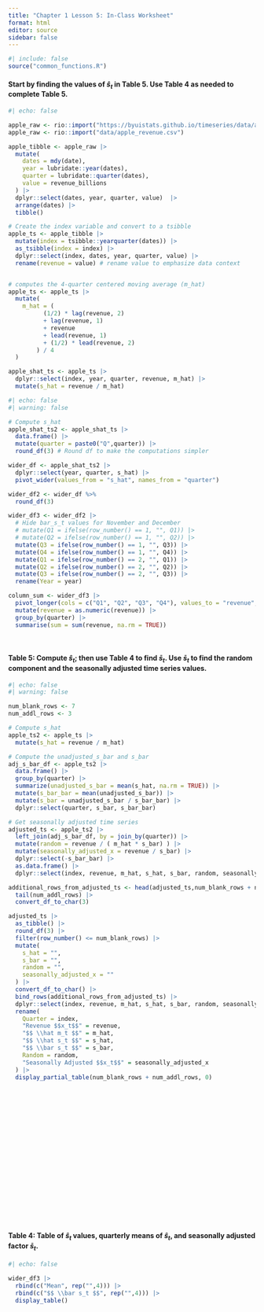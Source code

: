 ```yaml
---
title: "Chapter 1 Lesson 5: In-Class Worksheet"
format: html
editor: source
sidebar: false
---
```


<!-- Note: I would like to have Table 5 first and Table 4 second, but it did not fit well on the page.  -->

<!-- Note: I would like to have Table 5 first and Table 4 second, but it did not fit well on the page.  -->

<!-- Note: I would like to have Table 5 first and Table 4 second, but it did not fit well on the page.  -->

<!-- Note: I would like to have Table 5 first and Table 4 second, but it did not fit well on the page.  -->

<!-- Note: I would like to have Table 5 first and Table 4 second, but it did not fit well on the page.  -->

<!-- Note: I would like to have Table 5 first and Table 4 second, but it did not fit well on the page.  -->

<!-- Note: I would like to have Table 5 first and Table 4 second, but it did not fit well on the page.  -->

<!-- Note: I would like to have Table 5 first and Table 4 second, but it did not fit well on the page.  -->

<!-- Note: I would like to have Table 5 first and Table 4 second, but it did not fit well on the page.  -->

<!-- Note: I would like to have Table 5 first and Table 4 second, but it did not fit well on the page.  -->

<!-- Note: I would like to have Table 5 first and Table 4 second, but it did not fit well on the page.  -->

<!-- Note: I would like to have Table 5 first and Table 4 second, but it did not fit well on the page.  -->

<!-- Note: I would like to have Table 5 first and Table 4 second, but it did not fit well on the page.  -->


```r
#| include: false
source("common_functions.R")
```

```{=html}
<script type="text/javascript">
 function showhide(id) {
    var e = document.getElementById(id);
    e.style.display = (e.style.display == 'block') ? 'none' : 'block';
 }
 
 function openTab(evt, tabName) {
    var i, tabcontent, tablinks;
    tabcontent = document.getElementsByClassName("tabcontent");
    for (i = 0; i < tabcontent.length; i++) {
        tabcontent[i].style.display = "none";
    }
    tablinks = document.getElementsByClassName("tablinks");
    for (i = 0; i < tablinks.length; i++) {
        tablinks[i].className = tablinks[i].className.replace(" active", "");
    }
    document.getElementById(tabName).style.display = "block";
    evt.currentTarget.className += " active";
 }    
</script>
```


#### Start by finding the values of $\hat s_t$ in Table 5. Use Table 4 as needed to complete Table 5.


```r
#| echo: false

apple_raw <- rio::import("https://byuistats.github.io/timeseries/data/apple_revenue.csv")
apple_raw <- rio::import("data/apple_revenue.csv")

apple_tibble <- apple_raw |>
  mutate(
    dates = mdy(date),
    year = lubridate::year(dates),
    quarter = lubridate::quarter(dates),
    value = revenue_billions
  ) |>
  dplyr::select(dates, year, quarter, value)  |> 
  arrange(dates) |>
  tibble()

# Create the index variable and convert to a tsibble
apple_ts <- apple_tibble |>
  mutate(index = tsibble::yearquarter(dates)) |>
  as_tsibble(index = index) |>
  dplyr::select(index, dates, year, quarter, value) |>
  rename(revenue = value) # rename value to emphasize data context


# computes the 4-quarter centered moving average (m_hat)
apple_ts <- apple_ts |> 
  mutate(
    m_hat = (
          (1/2) * lag(revenue, 2)
          + lag(revenue, 1)
          + revenue
          + lead(revenue, 1)
          + (1/2) * lead(revenue, 2)
        ) / 4
  )

apple_shat_ts <- apple_ts |>
  dplyr::select(index, year, quarter, revenue, m_hat) |>
  mutate(s_hat = revenue / m_hat)


```



```r
#| echo: false
#| warning: false

# Compute s_hat
apple_shat_ts2 <- apple_shat_ts |>
  data.frame() |>
  mutate(quarter = paste0("Q",quarter)) |>
  round_df(3) # Round df to make the computations simpler

wider_df <- apple_shat_ts2 |>
  dplyr::select(year, quarter, s_hat) |>
  pivot_wider(values_from = "s_hat", names_from = "quarter")

wider_df2 <- wider_df %>%
  round_df(3)

wider_df3 <- wider_df2 |>
  # Hide bar_s_t values for November and December
  # mutate(Q1 = ifelse(row_number() == 1, "", Q1)) |>
  # mutate(Q2 = ifelse(row_number() == 1, "", Q2)) |>
  mutate(Q3 = ifelse(row_number() == 1, "", Q3)) |>
  mutate(Q4 = ifelse(row_number() == 1, "", Q4)) |>
  mutate(Q1 = ifelse(row_number() == 2, "", Q1)) |>
  mutate(Q2 = ifelse(row_number() == 2, "", Q2)) |>
  mutate(Q3 = ifelse(row_number() == 2, "", Q3)) |>
  rename(Year = year)

column_sum <- wider_df3 |>
  pivot_longer(cols = c("Q1", "Q2", "Q3", "Q4"), values_to = "revenue", names_to = "quarter") |>
  mutate(revenue = as.numeric(revenue)) |>
  group_by(quarter) |>
  summarise(sum = sum(revenue, na.rm = TRUE))
```


<!-- Blank line for visual spacing -->
<br>

#### Table 5: Compute $\hat s_t$; then use Table 4 to find $\bar s_t$. Use $\bar s_t$ to find the random component and the seasonally adjusted time series values.

```r
#| echo: false
#| warning: false

num_blank_rows <- 7
num_addl_rows <- 3

# Compute s_hat
apple_ts2 <- apple_ts |>
  mutate(s_hat = revenue / m_hat) 

# Compute the unadjusted_s_bar and s_bar
adj_s_bar_df <- apple_ts2 |>
  data.frame() |>
  group_by(quarter) |>
  summarize(unadjusted_s_bar = mean(s_hat, na.rm = TRUE)) |>
  mutate(s_bar_bar = mean(unadjusted_s_bar)) |>
  mutate(s_bar = unadjusted_s_bar / s_bar_bar) |>
  dplyr::select(quarter, s_bar, s_bar_bar)

# Get seasonally adjusted time series
adjusted_ts <- apple_ts2 |>
  left_join(adj_s_bar_df, by = join_by(quarter)) |>
  mutate(random = revenue / ( m_hat * s_bar) ) |> 
  mutate(seasonally_adjusted_x = revenue / s_bar) |>
  dplyr::select(-s_bar_bar) |>
  as.data.frame() |>
  dplyr::select(index, revenue, m_hat, s_hat, s_bar, random, seasonally_adjusted_x) 

additional_rows_from_adjusted_ts <- head(adjusted_ts,num_blank_rows + num_addl_rows) |> 
  tail(num_addl_rows) |> 
  convert_df_to_char(3)

adjusted_ts |>
  as_tibble() |>
  round_df(3) |>
  filter(row_number() <= num_blank_rows) |>
  mutate(
    s_hat = "",
    s_bar = "",
    random = "",
    seasonally_adjusted_x = ""
  ) |> 
  convert_df_to_char() |>
  bind_rows(additional_rows_from_adjusted_ts) |>
  dplyr::select(index, revenue, m_hat, s_hat, s_bar, random, seasonally_adjusted_x) |>
  rename(
    Quarter = index, 
    "Revenue $$x_t$$" = revenue,
    "$$ \\hat m_t $$" = m_hat, 
    "$$ \\hat s_t $$" = s_hat, 
    "$$ \\bar s_t $$" = s_bar,
    Random = random,
    "Seasonally Adjusted $$x_t$$" = seasonally_adjusted_x
  ) |>
  display_partial_table(num_blank_rows + num_addl_rows, 0)
```


<br>
<br>
<br>
<br>
<br>
<br>
<br>
<br>
<br>
<br>
<br>
<br>
<br>
<br>
<br>
<br>

#### Table 4: Table of $\hat s_t$ values, quarterly means of $\hat s_t$, and seasonally adjusted factor $\bar s_t$.

```r
#| echo: false

wider_df3 |>
  rbind(c("Mean", rep("",4))) |>
  rbind(c("$$ \\bar s_t $$", rep("",4))) |>
  display_table()
```


<!-- <a href="javascript:showhide('Solutions2')" -->
<!-- style="font-size:.8em;">Tables 4 and 5</a> -->

<!-- ::: {#Solutions2 style="display:none;"} -->

<!-- Solutions for the computations from this lesson -->

<!-- #### Table 5: (Solutions) -->

<!-- ```{r} -->
<!-- #| echo: false -->

<!-- adjusted_ts |>  -->
<!--   round_df(3) |> -->
<!--   filter(row_number() <= num_blank_rows) |> -->
<!--   mutate( -->
<!--     s_hat = cell_spec(s_hat, color = "#E69F00"), -->
<!--     s_bar = cell_spec(s_bar, color = "#009E73"), -->
<!--     random = cell_spec(random, color = "#009E73"), -->
<!--     seasonally_adjusted_x = cell_spec(seasonally_adjusted_x, color = "#009E73") -->
<!--   ) |> -->
<!--   convert_df_to_char() |> -->
<!--   bind_rows(additional_rows_from_adjusted_ts) |> -->
<!--   rename( -->
<!--     Quarter = index,  -->
<!--     "Revenue $$x_t$$" = revenue, -->
<!--     "$$ \\hat m_t $$" = m_hat,  -->
<!--     "$$ \\hat s_t $$" = s_hat,  -->
<!--     "$$ \\bar s_t $$" = s_bar, -->
<!--     Random = random, -->
<!--     "Seasonally Adjusted $$x_t$$" = seasonally_adjusted_x -->
<!--   ) |> -->
<!--   display_table() -->
<!-- ``` -->

<!-- #### Table 4: (Solutions) -->

<!-- ```{r} -->
<!-- #| echo: false -->
<!-- #| warning: false -->
<!-- #| eval: false -->

<!-- # Compute s_hat -->
<!-- apple_shat_ts2 <- apple_shat_ts |> -->
<!--   data.frame() |> -->
<!--   mutate(quarter = paste0("Q",quarter)) |> -->
<!--   round_df(3) # Round df to make the computations simpler -->

<!-- wider_df <- apple_shat_ts2 |> -->
<!--   dplyr::select(year, quarter, s_hat) |> -->
<!--   pivot_wider(values_from = "s_hat", names_from = "quarter") -->

<!-- wider_df2 <- wider_df %>% -->
<!--   round_df(3) -->

<!-- wider_df3 <- wider_df2 |> -->
<!--   rename(Year = year) -->

<!-- column_sum <- wider_df3 |> -->
<!--   pivot_longer(cols = c("Q1", "Q2", "Q3", "Q4"), values_to = "revenue", names_to = "quarter") |> -->
<!--   mutate(revenue = as.numeric(revenue)) |> -->
<!--   group_by(quarter) |> -->
<!--   summarise(mean = mean(revenue, na.rm = TRUE)) |> -->
<!--   group_by() |>  -->
<!--   mutate( -->
<!--     grand_mean = mean(mean), -->
<!--     adjusted = mean / grand_mean -->
<!--   ) |> -->
<!--   dplyr::select(-grand_mean) |>  -->
<!--   # mutate(Year = "Mean") |> -->
<!--   # pivot_wider(names_from = quarter, values_from = c("mean", "adjusted")) |> -->
<!--   convert_df_to_char(3) |> -->
<!--   dplyr::select(-quarter) |> -->
<!--   transpose() |> -->
<!--   rename(Q1 = V1, Q2 = V2, Q3 = V3, Q4 = V4) |> -->
<!--   mutate(Year = c("Mean","$$ \\bar s_t $$")) |> -->
<!--   dplyr::select(Year, Q1:Q4) -->

<!-- wider_df3 |> -->
<!--   convert_df_to_char() |> -->
<!--   color_specific_cell(1, 4, "#0072B2") |> -->
<!--   color_specific_cell(1, 5, "#0072B2") |> -->
<!--   color_specific_cell(2, 2, "#0072B2") |> -->
<!--   color_specific_cell(2, 3, "#0072B2") |> -->
<!--   color_specific_cell(2, 4, "#0072B2") |> -->
<!--   rbind(column_sum |> head(1)) |> -->
<!--   color_last_row2("#0072B2") |> -->
<!--   rbind(column_sum |> tail(1)) |> -->
<!--   color_last_row2("#0072B2") |> -->
<!--   display_table() -->
<!-- ``` -->
<!-- ::: -->






